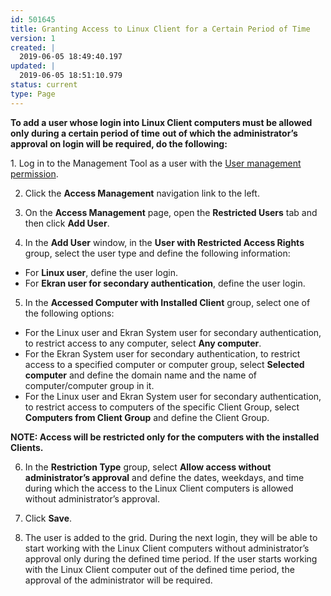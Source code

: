 ---
id: 501645
title: Granting Access to Linux Client for a Certain Period of Time
version: 1
created: |
  2019-06-05 18:49:40.197
updated: |
  2019-06-05 18:51:10.979
status: current
type: Page
---

**To add a user whose login into Linux Client computers must be allowed only during a certain period of time** **out of which the administrator’s approval on login will be required, do the following:**

1. Log in to the Management Tool as a user with the [User management permission](#_Client_Permissions).

2. Click the **Access Management** navigation link to the left.

3. On the **Access Management** page, open the **Restricted Users** tab and then click **Add User**.

4. In the **Add User** window, in the **User with Restricted Access Rights** group, select the user type and define the following information:

* For **Linux user**, define the user login.
* For **Ekran user for secondary authentication**, define the user login.

5. In the **Accessed Computer with Installed Client** group, select one of the following options:

* For the Linux user and Ekran System user for secondary authentication, to restrict access to any computer, select **Any computer**.
* For the Ekran System user for secondary authentication, to restrict access to a specified computer or computer group, select **Selected computer** and define the domain name and the name of computer/computer group in it.
* For the Linux user and Ekran System user for secondary authentication, to restrict access to computers of the specific Client Group, select **Computers from Client Group** and define the Client Group.

**NOTE: Access will be restricted only for the computers with the installed Clients.**

6. In the **Restriction Type** group, select **Allow access without administrator’s approval** and define the dates, weekdays, and time during which the access to the Linux Client computers is allowed without administrator’s approval.

7. Click **Save**.

8. The user is added to the grid. During the next login, they will be able to start working with the Linux Client computers without administrator’s approval only during the defined time period. If the user starts working with the Linux Client computer out of the defined time period, the approval of the administrator will be required.

